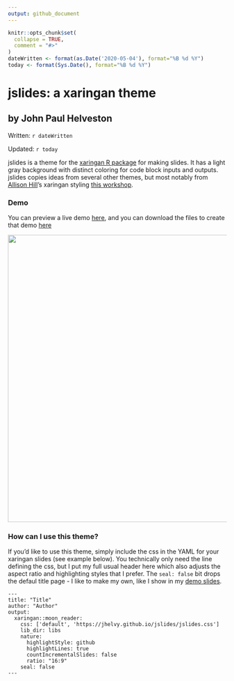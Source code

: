 ```yaml
---
output: github_document
---
```


<!-- README.md is generated from README.Rmd. Please edit that file -->

```r
knitr::opts_chunk$set(
  collapse = TRUE,
  comment = "#>"
)
dateWritten <- format(as.Date('2020-05-04'), format="%B %d %Y")
today <- format(Sys.Date(), format="%B %d %Y")
```

# jslides: a xaringan theme

## by John Paul Helveston

Written: `r dateWritten`

Updated: `r today`

jslides is a theme for the [xaringan R
package](https://github.com/yihui/xaringan) for making slides. It has a light gray background with distinct coloring for code block inputs and outputs. jslides copies ideas from several other themes, but most notably from [Allison Hill](https://alison.rbind.io/)'s xaringan styling [this workshop](https://github.com/rstudio-education/arm-workshop-rsc2019).

### Demo

You can preview a live demo [here](https://jhelvy.github.io/jslides/jslides_demo.html), and you can download the files to create that demo [here](https://jhelvy.github.io/jslides/jslides_demo.zip)

<img src="images/jslides_demo.gif" width=660>

### How can I use this theme?

If you'd like to use this theme, simply include the css in the YAML for your xaringan slides (see example below). You technically only need the line defining the css, but I put my full usual header here which also adjusts the aspect ratio and highlighting styles that I prefer. The `seal: false` bit drops the defaul title page - I like to make my own, like I show in my [demo slides](https://jhelvy.github.io/jslides/jslides_demo.html).

```
---
title: "Title"
author: "Author"
output:
  xaringan::moon_reader:
    css: ['default', 'https://jhelvy.github.io/jslides/jslides.css']
    lib_dir: libs
    nature:
      highlightStyle: github
      highlightLines: true
      countIncrementalSlides: false
      ratio: "16:9"
    seal: false
---
```
